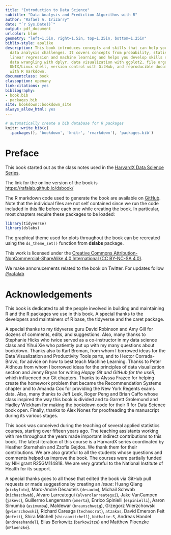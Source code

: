 ```yaml
--- 
title: "Introduction to Data Science"
subtitle: "Data Analysis and Prediction Algorithms with R"
author: "Rafael A. Irizarry"
date: "`r Sys.Date()`"
output: pdf_document
urlcolor: blue
geometry: "left=1.5in, right=1.5in, top=1.25in, bottom=1.25in"
biblio-style: apalike
description: This book introduces concepts and skills that can help you tackle real-world
  data analysis challenges. It covers concepts from probability, statistical inference,
  linear regression and machine learning and helps you develop skills such as R programming,
  data wrangling with dplyr, data visualization with ggplot2, file organization with
  UNIX/Linux shell, version control with GitHub, and reproducible document preparation
  with R markdown.
documentclass: book
classoption: openany
link-citations: yes
bibliography:
- book.bib
- packages.bib
site: bookdown::bookdown_site
always_allow_html: yes  
---
```



```r
# automatically create a bib database for R packages
knitr::write_bib(c(
  .packages(), 'bookdown', 'knitr', 'rmarkdown'), 'packages.bib')
```

# Preface {-}

This book started out as the class notes used in the
 [HarvardX Data Science Series](https://www.edx.org/course/data-science-r-basics-harvardx-ph125-1x). 
 
The link for the online version of the book is [https://rafalab.github.io/dsbook/](https://rafalab.github.io/dsbook/)

The R markdown code used to generate the book are available on  [GitHub](https://github.com/rafalab/dsbook). Note that the individual files are not self contained since we run the code included in [this file](https://raw.githubusercontent.com/rafalab/dsbook/master/_common.R) before each one while creating the book. In particular, most chapters require these packages to be loaded:

```r
library(tidyverse)
library(dslabs)
```

The graphical theme used for plots throughout the book can be recreated using the `ds_theme_set()` function from __dslabs__ package.

This work is licensed under the [Creative Commons Attribution-NonCommercial-ShareAlike 4.0 International (CC BY-NC-SA 4.0)](https://creativecommons.org/licenses/by-nc-sa/4.0).

We make annonucements related to the book on Twitter. For updates follow [\@rafalab](https://twitter.com/rafalab)

# Acknowledgements {-}

This book is dedicated to all the people involved in building and maintaining R and the R packages we use in this book. A special thanks to the developers and maintainers of R base, the tidyverse and the caret package.

A special thanks to my tidyverse guru David Robinson and Amy Gill for dozens of comments, edits, and suggestions. Also, many thanks to Stephanie Hicks who twice served as a co-instructor in my data science class and Yihui Xie who patiently put up with my many questions about bookdown. Thanks also to Karl Broman, from whom I borrowed ideas for the Data Visualization and Productivity Tools parts, and to Hector Corrada-Bravo, for advice on how to best teach Machine Learning. Thanks to Peter Aldhous from whom I borrowed ideas for the principles of data visualization section and Jenny Bryan for writing _Happy Git and GitHub for the useR_, which influenced our Git chapters. Thanks to 
Alyssa Frazee for helping create the homework problem that became the Recommendation Systems chapter and to Amanda Cox for providing the New York Regents exams data. Also, many thanks to Jeff Leek, Roger Peng and Brian Caffo whose class inspired the way this book is divided and to Garrett Grolemund and Hadley Wickham for making the bookdown code for their R for Data Science book open. Finally, thanks to Alex Nones for proofreading the manuscript during its various stages.

This book was conceived during the teaching of several applied statistics courses, starting over fifteen years ago. The teaching assistants working with me throughout the years made important indirect contributions to this book. The latest iteration of this course is a HarvardX series coordinated by Heather Sternshein and Zzofia Gajdos. We thank them for their contributions. We are also grateful to all the students whose questions and comments helped us improve the book. The courses were partially funded by NIH grant R25GM114818. We are very grateful to the National Institute of Health for its support.

A special thanks goes to all those that edited the book via GitHub pull requests or made suggestions by creating an _issue_:  Huang Qiang (`nickyfoto`), Marc-André Désautels (`desautm`), Michail Schwab (`michaschwab`), Alvaro Larreategui (`alvarolarreategui`), Jake VanCampen (`jakevc`), Guillermo Lengemann (`omerta`),  Enrico Spinielli (`espinielli`), Aaron Simumba (`asimumba`), Maldewar (`braunschweig`), Grzegorz Wierzchowski (`gwierzchowski`), Richard Careaga (`technocrat`), `atzakas`, David Emerson Feit (`defeit`), Shira Mitchell (`shiraamitchell`), `Nathalie-S`, Andreas Handel (`andreashandel`), Elias Berkowitz (`berkowitze`) and Matthew Ploenzke (`mPloenzke`).


